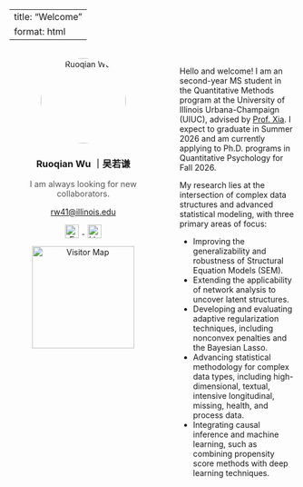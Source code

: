 
---
title: "Welcome"
format: html
---

<style>
.page-wrapper {
  display: flex;
  flex-direction: row;
  gap: 40px;
  margin-top: 2rem;
}
.left-panel {
  width: 260px;
  flex-shrink: 0;
  text-align: center;
}
.right-panel {
  flex-grow: 1;
  max-width: 750px;
}
img.profile {
  border-radius: 50%;
  width: 150px;
  height: 150px;
  object-fit: cover;
}
.icon-link img {
  width: 24px;
  height: 24px;
  margin: 0 6px;
  vertical-align: middle;
}
</style>

<div class="page-wrapper">

<div class="left-panel">
  <img src="images/profile.jpg" class="profile" alt="Ruoqian Wu">
  <h3>Ruoqian Wu ｜吴若谦</h3>
  <p style="font-size: 0.9rem; color: #555;">I am always looking for new collaborators.</p>
 <p><a href="mailto:rw41@illinois.edu">rw41@illinois.edu</a></p>
  <p>
    <a class="icon-link" href="mailto:rw41@illinois.edu">
      <img src="https://img.icons8.com/ios-filled/30/000000/filled-message.png" alt="Email" />
    </a>
    <a class="icon-link" href="https://www.linkedin.com/in/ruoqian-wu-a036a42b0/" target="_blank">
      <img src="https://img.icons8.com/ios-filled/30/000000/linkedin.png" alt="LinkedIn" />
    </a>
  </p>

<!-- Visitor Map -->
<p style="margin-top: 10px; text-align: center;">
  <a href="https://clustrmaps.com/site/1c7gv" title="ClustrMaps">
    <img src="//www.clustrmaps.com/map_v2.png?d=EZgLnX7M6p3EwaQzgb2MzXEBGMSMBx8ndBjso0VSDmU&cl=ffffff"
         width="180" alt="Visitor Map" />
  </a>
</p>

</div>

<div class="right-panel">

<p>
Hello and welcome! I am an second-year MS student in the Quantitative Methods program at the University of Illinois Urbana-Champaign (UIUC), advised by <a href="https://education.illinois.edu/profile/yan-xia" target="_blank">Prof. Xia</a>. I expect to graduate in Summer 2026 and am currently applying to Ph.D. programs in Quantitative Psychology for Fall 2026.
</p>

<p>
My research lies at the intersection of complex data structures and advanced statistical modeling, with three primary areas of focus:
</p>

<ul>
  <li>Improving the generalizability and robustness of Structural Equation Models (SEM).</li>
  <li>Extending the applicability of network analysis to uncover latent structures.</li>
  <li>Developing and evaluating adaptive regularization techniques, including nonconvex penalties and the Bayesian Lasso.</li>
  <li>Advancing statistical methodology for complex data types, including high-dimensional, textual, intensive longitudinal, missing, health, and process data.</li>
  <li>Integrating causal inference and machine learning, such as combining propensity score methods with deep learning techniques.</li>
</ul>

</div>
</div>